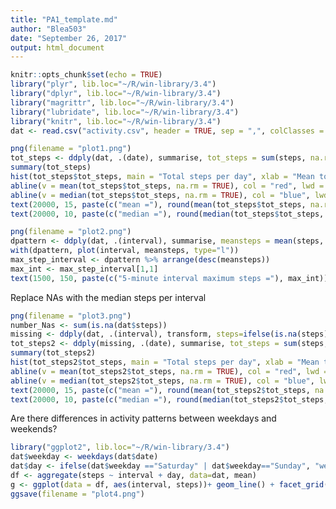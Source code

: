 ---
title: "PA1_template.md"
author: "Blea503"
date: "September 26, 2017"
output: html_document
---

```{r setup, include=TRUE}
knitr::opts_chunk$set(echo = TRUE)
library("plyr", lib.loc="~/R/win-library/3.4")
library("dplyr", lib.loc="~/R/win-library/3.4")
library("magrittr", lib.loc="~/R/win-library/3.4")
library("lubridate", lib.loc="~/R/win-library/3.4")
library("knitr", lib.loc="~/R/win-library/3.4")
dat <- read.csv("activity.csv", header = TRUE, sep = ",", colClasses = c("numeric", "Date", "numeric"),na.strings = "?")
```

```{r, plot1, echo=TRUE}
png(filename = "plot1.png")
tot_steps <- ddply(dat, .(date), summarise, tot_steps = sum(steps, na.rm = TRUE))
summary(tot_steps)
hist(tot_steps$tot_steps, main = "Total steps per day", xlab = "Mean total number of steps per day")
abline(v = mean(tot_steps$tot_steps, na.rm = TRUE), col = "red", lwd = 4)
abline(v = median(tot_steps$tot_steps, na.rm = TRUE), col = "blue", lwd = 4)
text(20000, 15, paste(c("mean ="), round(mean(tot_steps$tot_steps, na.rm = TRUE), 1)), col="red")
text(20000, 10, paste(c("median ="), round(median(tot_steps$tot_steps, na.rm = TRUE), 1)), col="blue")

```

```{r, plot2, echo=TRUE}
png(filename = "plot2.png")
dpattern <- ddply(dat, .(interval), summarise, meansteps = mean(steps, na.rm = TRUE))
with(dpattern, plot(interval, meansteps, type="l"))
max_step_interval <- dpattern %>% arrange(desc(meansteps))
max_int <- max_step_interval[1,1]
text(1500, 150, paste(c("5-minute interval maximum steps ="), max_int))
```
Replace NAs with the median steps per interval
```{r, plot3, echo=TRUE}
png(filename = "plot3.png")
number_Nas <- sum(is.na(dat$steps))
missing <- ddply(dat, .(interval), transform, steps=ifelse(is.na(steps), median(steps, na.rm=TRUE), steps))
tot_steps2 <- ddply(missing, .(date), summarise, tot_steps = sum(steps, na.rm = TRUE))
summary(tot_steps2)
hist(tot_steps2$tot_steps, main = "Total steps per day", xlab = "Mean total number of steps per day")
abline(v = mean(tot_steps2$tot_steps, na.rm = TRUE), col = "red", lwd = 4)
abline(v = median(tot_steps2$tot_steps, na.rm = TRUE), col = "blue", lwd = 4)
text(20000, 15, paste(c("mean ="), round(mean(tot_steps2$tot_steps, na.rm = TRUE), 1)), col="red")
text(20000, 10, paste(c("median ="), round(median(tot_steps2$tot_steps, na.rm = TRUE), 1)), col="blue")
```
Are there differences in activity patterns between weekdays and weekends?
```{r, plot4, echo=TRUE}
library("ggplot2", lib.loc="~/R/win-library/3.4")
dat$weekday <- weekdays(dat$date)
dat$day <- ifelse(dat$weekday =="Saturday" | dat$weekday=="Sunday", "weekend", "weekday")
df <- aggregate(steps ~ interval + day, data=dat, mean)
g <- ggplot(data = df, aes(interval, steps))+ geom_line() + facet_grid(day ~ .)
ggsave(filename = "plot4.png")
```


